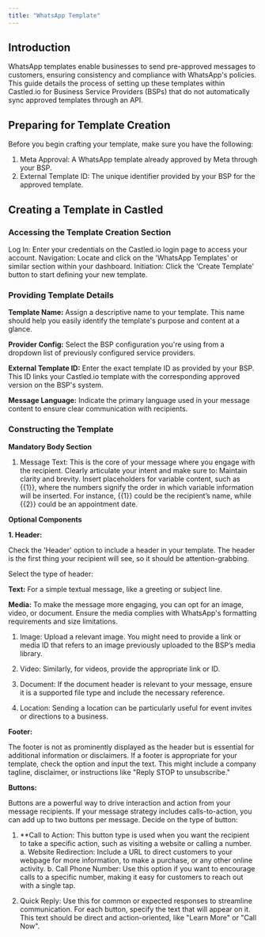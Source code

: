 ```yaml
---
title: "WhatsApp Template"
---
```


## Introduction

WhatsApp templates enable businesses to send pre-approved messages to customers, ensuring consistency and compliance with WhatsApp's policies. This guide details the process of setting up these templates within Castled.io for Business Service Providers (BSPs) that do not automatically sync approved templates through an API.

## Preparing for Template Creation

Before you begin crafting your template, make sure you have the following:
1. Meta Approval: A WhatsApp template already approved by Meta through your BSP.
2. External Template ID: The unique identifier provided by your BSP for the approved template.

## Creating a Template in Castled

### Accessing the Template Creation Section
Log In: Enter your credentials on the Castled.io login page to access your account.
Navigation: Locate and click on the 'WhatsApp Templates' or similar section within your dashboard.
Initiation: Click the 'Create Template' button to start defining your new template.

### Providing Template Details

**Template Name:** Assign a descriptive name to your template. This name should help you easily identify the template's purpose and content at a glance.

**Provider Config:** Select the BSP configuration you're using from a dropdown list of previously configured service providers.

**External Template ID:** Enter the exact template ID as provided by your BSP. This ID links your Castled.io template with the corresponding approved version on the BSP's system.

**Message Language:** Indicate the primary language used in your message content to ensure clear communication with recipients.

### Constructing the Template

**Mandatory Body Section**

1. Message Text: This is the core of your message where you engage with the recipient. Clearly articulate your intent and make sure to:
Maintain clarity and brevity.
Insert placeholders for variable content, such as {{1}}, where the numbers signify the order in which variable information will be inserted. For instance, {{1}} could be the recipient’s name, while {{2}} could be an appointment date.

**Optional Components**

**1. Header:**

Check the 'Header' option to include a header in your template. The header is the first thing your recipient will see, so it should be attention-grabbing.

Select the type of header:

**Text:** For a simple textual message, like a greeting or subject line.

**Media:** To make the message more engaging, you can opt for an image, video, or document. Ensure the media complies with WhatsApp's formatting requirements and size limitations.

1. Image: Upload a relevant image. You might need to provide a link or media ID that refers to an image previously uploaded to the BSP’s media library.

2. Video: Similarly, for videos, provide the appropriate link or ID.

3. Document: If the document header is relevant to your message, ensure it is a supported file type and include the necessary reference.

4. Location: Sending a location can be particularly useful for event invites or directions to a business.

**Footer:**

The footer is not as prominently displayed as the header but is essential for additional information or disclaimers.
If a footer is appropriate for your template, check the option and input the text. This might include a company tagline, disclaimer, or instructions like "Reply STOP to unsubscribe."

**Buttons:**

Buttons are a powerful way to drive interaction and action from your message recipients. If your message strategy includes calls-to-action, you can add up to two buttons per message.
Decide on the type of button:

1. **Call to Action: This button type is used when you want the recipient to take a specific action, such as visiting a website or calling a number.
    a. Website Redirection: Include a URL to direct customers to your webpage for more information, to make a purchase, or any other online activity.
    b. Call Phone Number: Use this option if you want to encourage calls to a specific number, making it easy for customers to reach out with a single tap.

2. Quick Reply: Use this for common or expected responses to streamline communication.
For each button, specify the text that will appear on it. This text should be direct and action-oriented, like "Learn More" or "Call Now".
